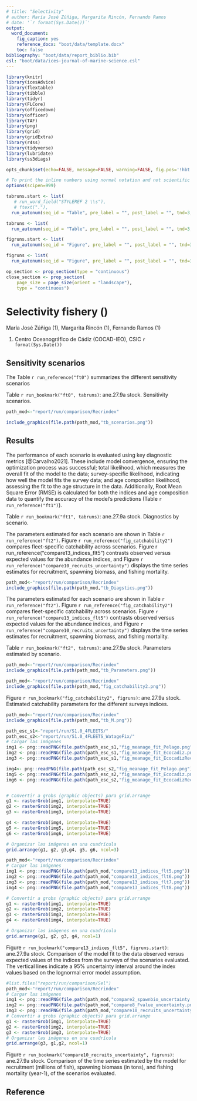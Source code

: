 ```yaml
---
# title: "Selectivity"
# author: María José Zúñiga, Margarita Rincón, Fernando Ramos 
# date: '`r format(Sys.Date())`'
output:
  word_document:
    fig_caption: yes
    reference_docx: "boot/data/template.docx"
    toc: false
bibliography: "boot/data/report_biblio.bib"
csl: "boot/data/ices-journal-of-marine-science.csl"
---
```



```r
library(knitr)
library(icesAdvice)
library(flextable)
library(tibble)
library(tidyr)
library(FLCore)
library(officedown)
library(officer)
library(TAF)
library(png)
library(grid)
library(gridExtra)
library(r4ss)
library(tidyverse)
library(lubridate)
library(ss3diags)
```


```r
opts_chunk$set(echo=FALSE, message=FALSE, warning=FALSE, fig.pos='!hbt',fig.align = 'center' )

# To print the inline numbers using normal notation and not scientific notation.
options(scipen=999)

```


```r
tabruns.start <- list(
   # run_word_field("STYLEREF 2 \\s"),
   # ftext("."),
  run_autonum(seq_id = "Table", pre_label = "", post_label = "", tnd=3, tns=".", start=1))

tabruns <- list(
  run_autonum(seq_id = "Table", pre_label = "", post_label = "", tnd=3, tns="."))

figruns.start <- list(
  run_autonum(seq_id = "Figure", pre_label = "", post_label = "", tnd=3, tns=".", start=1))

figruns <- list(
  run_autonum(seq_id = "Figure", pre_label = "", post_label = "", tnd=3, tns="."))

```

```r
op_section <- prop_section(type = "continuous")
close_section <- prop_section(
    page_size = page_size(orient = "landscape"), 
    type = "continuous")

```

# Selectivity fishery ()

María José Zúñiga (1), Margarita Rincón (1), Fernando Ramos (1) 
 
1. Centro Oceanográfico de Cádiz (COCAD-IEO), CSIC
 `r format(Sys.Date())`
 


## Sensitivity scenarios

The Table `r run_reference("ft0")` summarizes the different sensitivity scenarios 


Table `r run_bookmark("ft0", tabruns)`:  ane.27.9a stock. Sensitivity scenarios.

```r

path_mod<-"report/run/comparison/Recrindex"
```


```r
include_graphics(file.path(path_mod,"tb_scenarios.png"))
```

## Results

The performance of each scenario is evaluated using key diagnostic metrics [@Carvalho2021]. These include model convergence, ensuring the optimization process was successful; total likelihood, which measures the overall fit of the model to the data; survey-specific likelihood, indicating how well the model fits the survey data; and age composition likelihood, assessing the fit to the age structure in the data. Additionally, Root Mean Square Error (RMSE) is calculated for both the indices and age composition data to quantify the accuracy of the model’s predictions (Table `r run_reference("ft1")`).

Table `r run_bookmark("ft1", tabruns)`:  ane.27.9a stock. Diagnostics by scenario.

The parameters estimated for each scenario are shown in Table `r run_reference("ft2")`. Figure `r run_reference("fig_catchability2")` compares fleet-specific catchability across scenarios. Figure r run_reference("compare13_indices_flt5") contrasts observed versus expected values for the abundance indices, and Figure `r run_reference("compare10_recruits_uncertainty")` displays the time series estimates for recruitment, spawning biomass, and fishing mortality.


```r
path_mod<-"report/run/comparison/Recrindex"
include_graphics(file.path(path_mod,"tb_Diagstics.png"))
```

The parameters estimated for each scenario are shown in Table `r run_reference("ft2")`. Figure `r run_reference("fig_catchability2")` compares fleet-specific catchability across scenarios. Figure `r run_reference("compare13_indices_flt5")` contrasts observed versus expected values for the abundance indices, and Figure `r run_reference("compare10_recruits_uncertainty")` displays the time series estimates for recruitment, spawning biomass, and fishing mortality.

Table `r run_bookmark("ft2", tabruns)`:  ane.27.9a stock. Parameters estimated by scenario.

```r
path_mod<-"report/run/comparison/Recrindex"
include_graphics(file.path(path_mod,"tb_Parameters.png"))
```



```r
path_mod<-"report/run/comparison/Recrindex"
include_graphics(file.path(path_mod,"fig_catchability2.png"))
```

Figure `r run_bookmark("fig_catchability2", figruns)`: ane.27.9a stock. Estimated catchability parameters for the different surveys indices.


```r
path_mod<-"report/run/comparison/Recrindex"
include_graphics(file.path(path_mod,"tb_M.png"))
```


```r
path_esc_s1<-"report/run/S1.0_4FLEETS/" 
path_esc_s2<-"report/run/S1.0_4FLEETS_WatageFix/" 
# Cargar las imágenes
img1 <- png::readPNG(file.path(path_esc_s1,"fig_meanage_fit_Pelago.png"))
img2 <- png::readPNG(file.path(path_esc_s1,"fig_meanage_fit_Ecocadiz.png"))
img3 <- png::readPNG(file.path(path_esc_s1,"fig_meanage_fit_EcocadizRecl.png"))

img4<- png::readPNG(file.path(path_esc_s2,"fig_meanage_fit_Pelago.png"))
img5 <- png::readPNG(file.path(path_esc_s2,"fig_meanage_fit_Ecocadiz.png"))
img6 <- png::readPNG(file.path(path_esc_s2,"fig_meanage_fit_EcocadizRecl.png"))


# Convertir a grobs (graphic objects) para grid.arrange
g1 <- rasterGrob(img1, interpolate=TRUE)
g2 <- rasterGrob(img2, interpolate=TRUE)
g3 <- rasterGrob(img3, interpolate=TRUE)

g4 <- rasterGrob(img4, interpolate=TRUE)
g5 <- rasterGrob(img5, interpolate=TRUE)
g6 <- rasterGrob(img6, interpolate=TRUE)

# Organizar las imágenes en una cuadrícula
grid.arrange(g1, g2, g3,g4, g5, g6, ncol=3)

```


```r

path_mod<-"report/run/comparison/Recrindex"
# Cargar las imágenes
img1 <- png::readPNG(file.path(path_mod,"compare13_indices_flt5.png"))
img2 <- png::readPNG(file.path(path_mod,"compare13_indices_flt6.png"))
img3 <- png::readPNG(file.path(path_mod,"compare13_indices_flt7.png"))
img4 <- png::readPNG(file.path(path_mod,"compare13_indices_flt8.png"))

# Convertir a grobs (graphic objects) para grid.arrange
g1 <- rasterGrob(img1, interpolate=TRUE)
g2 <- rasterGrob(img2, interpolate=TRUE)
g3 <- rasterGrob(img3, interpolate=TRUE)
g4 <- rasterGrob(img4, interpolate=TRUE)

# Organizar las imágenes en una cuadrícula
grid.arrange(g1, g2, g3, g4, ncol=1)
```

Figure `r run_bookmark("compare13_indices_flt5", figruns.start)`: ane.27.9a stock. Comparison of the model fit to the data observed versus expected values  of the indices from the  surveys of the  scenarios evaluated. The vertical  lines indicate a 95% uncertainty interval around the index values based on the lognormal error model assumption. 


```r
#list.files("report/run/comparison/Sel")
path_mod<-"report/run/comparison/Recrindex"
# Cargar las imágenes
img1 <- png::readPNG(file.path(path_mod,"compare2_spawnbio_uncertainty.png"))
img2 <- png::readPNG(file.path(path_mod,"compare8_Fvalue_uncertainty.png"))
img3 <- png::readPNG(file.path(path_mod,"compare10_recruits_uncertainty.png"))
# Convertir a grobs (graphic objects) para grid.arrange
g1 <- rasterGrob(img1, interpolate=TRUE)
g2 <- rasterGrob(img2, interpolate=TRUE)
g3 <- rasterGrob(img3, interpolate=TRUE)
# Organizar las imágenes en una cuadrícula
grid.arrange(g3, g1,g2, ncol=1)

```

Figure `r run_bookmark("compare10_recruits_uncertainty", figruns)`: ane.27.9a stock. Comparison of the time series estimated by the model for  recruitment (millions of fish), spawning biomass (in tons), and fishing mortality (year-1), of the  scenarios evaluated.




## Reference
